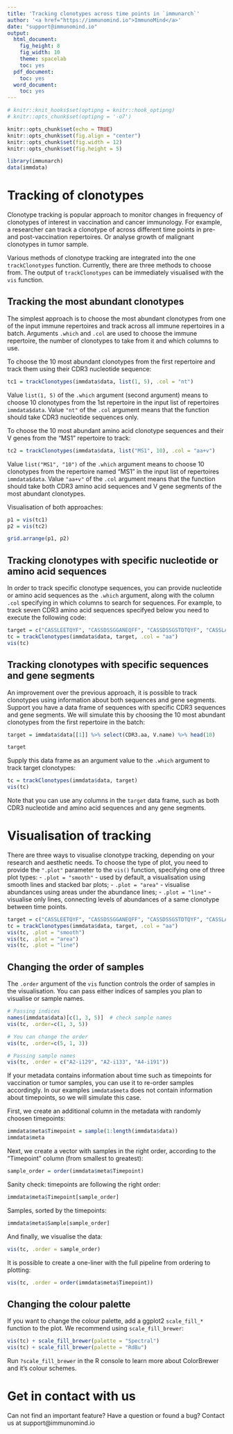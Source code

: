 ```yaml
---
title: 'Tracking clonotypes across time points in `immunarch`'
author: '<a href="https://immunomind.io">ImmunoMind</a>'
date: "support@immunomind.io"
output:
  html_document:
    fig_height: 8
    fig_width: 10
    theme: spacelab
    toc: yes
  pdf_document:
    toc: yes
  word_document:
    toc: yes
---
```



<!--
%\VignetteEngine{knitr::rmarkdown}
%\VignetteIndexEntry{Tracking clonotypes across time points}
%\VignettePackage{immunarch}
-->



  ```r
# knitr::knit_hooks$set(optipng = knitr::hook_optipng)
# knitr::opts_chunk$set(optipng = '-o7')

knitr::opts_chunk$set(echo = TRUE)
knitr::opts_chunk$set(fig.align = "center")
knitr::opts_chunk$set(fig.width = 12)
knitr::opts_chunk$set(fig.height = 5)

library(immunarch)
data(immdata)
```

# Tracking of clonotypes 
Clonotype tracking is popular approach to monitor changes in frequency of clonotypes of interest in vaccination and cancer immunology. For example, a researcher can track a clonotype of across different time points in pre- and post-vaccination repertoires. Or analyse growth of malignant clonotypes in tumor sample.

Various methods of clonotype tracking are integrated into the one `trackClonotypes` function. Currently, there are three methods to choose from. The output of `trackClonotypes` can be immediately visualised with the `vis` function.

## Tracking the most abundant clonotypes
The simplest approach is to choose the most abundant clonotypes from one of the input immune repertoires and track across all immune repertoires in a batch. Arguments `.which` and `.col` are used to choose the immune repertoire, the number of clonotypes to take from it and which columns to use. 

To choose the 10 most abundant clonotypes from the first repertoire and track them using their CDR3 nucleotide sequence:

```r
tc1 = trackClonotypes(immdata$data, list(1, 5), .col = "nt")
```

Value `list(1, 5)` of the `.which` argument (second argument) means to choose 10 clonotypes from the 1st repertoire in the input list of repertoires `immdata$data`. Value `"nt"` of the `.col` argument means that the function should take CDR3 nucleotide sequences only.

To choose the 10 most abundant amino acid clonotype sequences and their V genes from the "MS1" repertoire to track:

```r
tc2 = trackClonotypes(immdata$data, list("MS1", 10), .col = "aa+v")
```

Value `list("MS1", "10")` of the `.which` argument means to choose 10 clonotypes from the repertoire named "MS1" in the input list of repertoires `immdata$data`. Value `"aa+v"` of the `.col` argument means that the function should take both CDR3 amino acid sequences and V gene segments of the most abundant clonotypes.

Visualisation of both approaches:
```r
p1 = vis(tc1)
p2 = vis(tc2)

grid.arrange(p1, p2)
```

## Tracking clonotypes with specific nucleotide or amino acid sequences
In order to track specific clonotype sequences, you can provide nucleotide or amino acid sequences as the `.which` argument, along with the column `.col` specifying in which columns to search for sequences. For example, to track seven CDR3 amino acid sequences specifyed below you need to execute the following code:

```r
target = c("CASSLEETQYF", "CASSDSSGGANEQFF", "CASSDSSGSTDTQYF", "CASSLAGGYNEQFF", "CASSDSAGGTDTQYF", "CASSLDSYEQYF", "CASSSAGGYNEQFF")
tc = trackClonotypes(immdata$data, target, .col = "aa")
vis(tc)
```


## Tracking clonotypes with specific sequences and gene segments
An improvement over the previous approach, it is possible to track clonotypes using information about both sequences and gene segments. Support you have a data frame of sequences with specific CDR3 sequences and gene segments. We will simulate this by choosing the 10 most abundant clonotypes from the first repertoire in the batch:

```r
target = immdata$data[[1]] %>% select(CDR3.aa, V.name) %>% head(10)

target
```

Supply this data frame as an argument value to the `.which` argument to track target clonotypes:

```r
tc = trackClonotypes(immdata$data, target)
vis(tc)
```

Note that you can use any columns in the `target` data frame, such as both CDR3 nucleotide and amino acid sequences and any gene segments.

# Visualisation of tracking
There are three ways to visualise clonotype tracking, depending on your research and aesthetic needs. To choose the type of plot, you need to provide the `".plot"` parameter to the `vis()` function, specifying one of three plot types:
 - `.plot = "smooth"` - used by default, a visualisation using smooth lines and stacked bar plots;
 - `.plot = "area"` - visualise abundances using areas under the abundance lines;
 - `.plot = "line"` - visualise only lines, connecting levels of abundances of a same clonotype between time points.

```r
target = c("CASSLEETQYF", "CASSDSSGGANEQFF", "CASSDSSGSTDTQYF", "CASSLAGGYNEQFF", "CASSDSAGGTDTQYF", "CASSLDSYEQYF", "CASSSAGGYNEQFF")
tc = trackClonotypes(immdata$data, target, .col = "aa")
vis(tc, .plot = "smooth")
vis(tc, .plot = "area")
vis(tc, .plot = "line")
```

## Changing the order of samples
The `.order` argument of the `vis` function controls the order of samples in the visualisation. You can pass either indices of samples you plan to visualise or sample names.

```r
# Passing indices
names(immdata$data)[c(1, 3, 5)]  # check sample names
vis(tc, .order=c(1, 3, 5))

# You can change the order
vis(tc, .order=c(5, 1, 3))

# Passing sample names
vis(tc, .order = c("A2-i129", "A2-i133", "A4-i191"))
```

If your metadata contains information about time such as timepoints for vaccination or tumor samples, you can use it to re-order samples accordingly. In our examples `immdata$meta` does not contain information about timepoints, so we will simulate this case.

First, we create an additional column in the metadata with randomly choosen timepoints:
```r
immdata$meta$Timepoint = sample(1:length(immdata$data))
immdata$meta
```

Next, we create a vector with samples in the right order, according to the "Timepoint" column (from smallest to greatest):
```r
sample_order = order(immdata$meta$Timepoint)
```

Sanity check: timepoints are following the right order:
```r
immdata$meta$Timepoint[sample_order]
```

Samples, sorted by the timepoints:
```r
immdata$meta$Sample[sample_order]
```

And finally, we visualise the data:
```r
vis(tc, .order = sample_order)
```

It is possible to create a one-liner with the full pipeline from ordering to plotting:
```r
vis(tc, .order = order(immdata$meta$Timepoint))
```

## Changing the colour palette
If you want to change the colour palette, add a ggplot2 `scale_fill_*` function to the plot. We recommend using `scale_fill_brewer`:

```r
vis(tc) + scale_fill_brewer(palette = "Spectral")
vis(tc) + scale_fill_brewer(palette = "RdBu")
```

Run `?scale_fill_brewer` in the R console to learn more about ColorBrewer and it's colour schemes.

# Get in contact with us

Can not find an important feature? Have a question or found a bug? Contact us at support@immunomind.io
